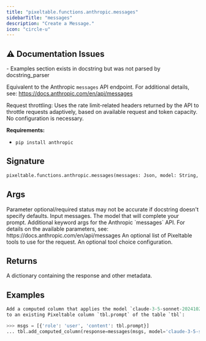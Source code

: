 ```yaml
---
title: "pixeltable.functions.anthropic.messages"
sidebarTitle: "messages"
description: "Create a Message."
icon: "circle-u"
---
```

## ⚠️ Documentation Issues

<Warning>
- Examples section exists in docstring but was not parsed by docstring_parser
</Warning>

Equivalent to the Anthropic `messages` API endpoint. For additional details, see: https://docs.anthropic.com/en/api/messages

Request throttling: Uses the rate limit-related headers returned by the API to throttle requests adaptively, based on available request and token capacity. No configuration is necessary.

**Requirements:**

- `pip install anthropic`


## Signature

```python
pixeltable.functions.anthropic.messages(messages: Json, model: String, max_tokens: Int, model_kwargs: Optional[Json], tools: Optional[Json], tool_choice: Optional[Json]) -> Json
```

## Args

<Note>
Parameter optional/required status may not be accurate if docstring doesn't specify defaults.
</Note>

<ParamField path="messages" type="Json" required>
  Input messages.


</ParamField>

<ParamField path="model" type="String" required>
  The model that will complete your prompt.


</ParamField>

<ParamField path="model_kwargs" type="Optional[Json]" required>
  Additional keyword args for the Anthropic `messages` API. For details on the available parameters, see: https://docs.anthropic.com/en/api/messages


</ParamField>

<ParamField path="tools" type="Optional[Json]" required>
  An optional list of Pixeltable tools to use for the request.


</ParamField>

<ParamField path="tool_choice" type="Optional[Json]" required>
  An optional tool choice configuration.


</ParamField>

## Returns

<ResponseField name="return" type="any" required>
  A dictionary containing the response and other metadata.


</ResponseField>

## Examples

```python
Add a computed column that applies the model `claude-3-5-sonnet-20241022`
to an existing Pixeltable column `tbl.prompt` of the table `tbl`:

>>> msgs = [{'role': 'user', 'content': tbl.prompt}]
... tbl.add_computed_column(response=messages(msgs, model='claude-3-5-sonnet-20241022'))
```


